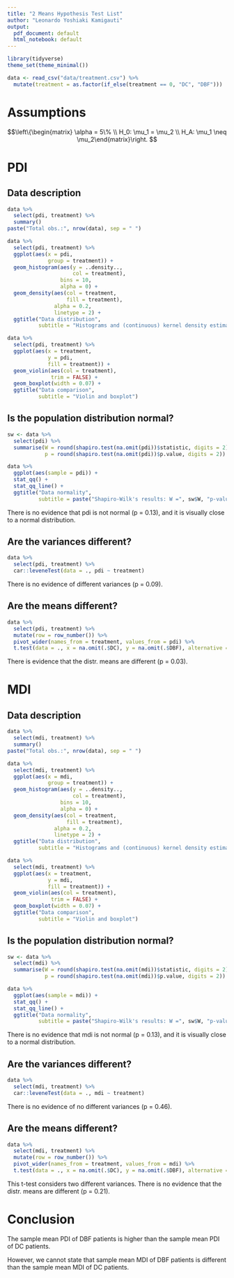 ```yaml
---
title: "2 Means Hypothesis Test List"
author: "Leonardo Yoshiaki Kamigauti"
output:
  pdf_document: default
  html_notebook: default
---
```


```r
library(tidyverse)
theme_set(theme_minimal())

data <- read_csv("data/treatment.csv") %>%
  mutate(treatment = as.factor(if_else(treatment == 0, "DC", "DBF")))
```

# Assumptions

$$\left\{\begin{matrix}
\alpha = 5\% \\
H_0: \mu_1 = \mu_2 \\ 
H_A: \mu_1 \neq  \mu_2\end{matrix}\right.
$$

# PDI

## Data description

```r
data %>% 
  select(pdi, treatment) %>%
  summary()
paste("Total obs.:", nrow(data), sep = " ")
```

```r
data %>%
  select(pdi, treatment) %>%
  ggplot(aes(x = pdi,
             group = treatment)) +
  geom_histogram(aes(y = ..density..,
                     col = treatment),
                 bins = 10,
                 alpha = 0) +
  geom_density(aes(col = treatment,
                   fill = treatment),
               alpha = 0.2,
               linetype = 2) +
  ggtitle("Data distribution",
          subtitle = "Histograms and (continuous) kernel density estimation (dashed)")
```

```r
data %>%
  select(pdi, treatment) %>%
  ggplot(aes(x = treatment,
             y = pdi,
             fill = treatment)) +
  geom_violin(aes(col = treatment),
              trim = FALSE) +
  geom_boxplot(width = 0.07) +
  ggtitle("Data comparison",
          subtitle = "Violin and boxplot")
```

## Is the population distribution normal?

```r
sw <- data %>%
  select(pdi) %>%
  summarise(W = round(shapiro.test(na.omit(pdi))$statistic, digits = 2),
            p = round(shapiro.test(na.omit(pdi))$p.value, digits = 2))

data %>%
  ggplot(aes(sample = pdi)) +
  stat_qq() +
  stat_qq_line() +
  ggtitle("Data normality",
          subtitle = paste("Shapiro-Wilk's results: W =", sw$W, "p-value =", sw$p, sep = " "))
```

There is no evidence that pdi is not normal (p = 0.13), and it is visually close to a normal distribution.

## Are the variances different?

```r
data %>%
  select(pdi, treatment) %>%
  car::leveneTest(data = ., pdi ~ treatment)
```

There is no evidence of different variances (p = 0.09).

## Are the means different?

```r
data %>%
  select(pdi, treatment) %>%
  mutate(row = row_number()) %>%
  pivot_wider(names_from = treatment, values_from = pdi) %>%
  t.test(data = ., x = na.omit(.$DC), y = na.omit(.$DBF), alternative = "two.sided", var.equal = T)
```

There is evidence that the distr. means are different (p = 0.03).

# MDI

## Data description

```r
data %>% 
  select(mdi, treatment) %>%
  summary()
paste("Total obs.:", nrow(data), sep = " ")
```

```r
data %>%
  select(mdi, treatment) %>%
  ggplot(aes(x = mdi,
             group = treatment)) +
  geom_histogram(aes(y = ..density..,
                     col = treatment),
                 bins = 10,
                 alpha = 0) +
  geom_density(aes(col = treatment,
                   fill = treatment),
               alpha = 0.2,
               linetype = 2) +
  ggtitle("Data distribution",
          subtitle = "Histograms and (continuous) kernel density estimation (dashed)")
```

```r
data %>%
  select(mdi, treatment) %>%
  ggplot(aes(x = treatment,
             y = mdi,
             fill = treatment)) +
  geom_violin(aes(col = treatment),
              trim = FALSE) +
  geom_boxplot(width = 0.07) +
  ggtitle("Data comparison",
          subtitle = "Violin and boxplot")
```

## Is the population distribution normal?

```r
sw <- data %>%
  select(mdi) %>%
  summarise(W = round(shapiro.test(na.omit(mdi))$statistic, digits = 2),
            p = round(shapiro.test(na.omit(mdi))$p.value, digits = 2))

data %>%
  ggplot(aes(sample = mdi)) +
  stat_qq() +
  stat_qq_line() +
  ggtitle("Data normality",
          subtitle = paste("Shapiro-Wilk's results: W =", sw$W, "p-value > 0.005", sep = " "))
```

There is no evidence that mdi is not normal (p = 0.13), and it is visually close to a normal distribution.

## Are the variances different?

```r
data %>%
  select(mdi, treatment) %>%
  car::leveneTest(data = ., mdi ~ treatment)
```

There is no evidence of no different variances (p = 0.46).

## Are the means different?

```r
data %>%
  select(mdi, treatment) %>%
  mutate(row = row_number()) %>%
  pivot_wider(names_from = treatment, values_from = mdi) %>%
  t.test(data = ., x = na.omit(.$DC), y = na.omit(.$DBF), alternative = "two.sided", var.equal = F)
```

This t-test considers two different variances. There is no evidence that the distr. means are different (p = 0.21).

# Conclusion

The sample mean PDI of DBF patients is higher than the sample mean PDI of DC patients.

However, we cannot state that sample mean MDI of DBF patients is different than the sample mean MDI of DC patients.